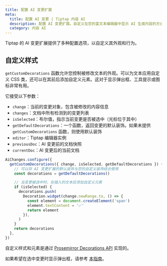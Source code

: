 ```yaml
---
title: 配置 AI 变更扩展
meta:
  title: 配置 AI 变更 | Tiptap 内容 AI
  description: 配置 AI 变更扩展。自定义在您的富文本编辑器中显示 AI 生成内容的方式。
  category: 内容 AI
---
```


Tiptap 的 AI 变更扩展提供了多种配置选项，以自定义其外观和行为。

## 自定义样式

`getCustomDecorations` 函数允许您控制被修改文本的外观。可以为文本应用自定义 CSS 类，还可以在其前后添加自定义元素。这对于显示弹出框、工具提示或图标非常有用。

它接受以下参数：

- `change`：当前的变更对象，包含被修改的内容信息
- `changes`：文档中所有检测到的变更列表
- `isSelected`：布尔值，指示当前变更是否被选中（光标位于其中）
- `getDefaultDecorations`：一个函数，返回变更的默认装饰。如果未提供 `getCustomDecorations` 函数，则使用默认装饰
- `editor`：Tiptap 编辑器实例
- `previousDoc`：AI 变更前的文档快照
- `currentDoc`：AI 变更后的当前文档

```ts
AiChanges.configure({
  getCustomDecorations({ change, isSelected, getDefaultDecorations }) {
    // 可以将 AI 变更扩展的默认装饰与您的自定义装饰结合使用
    const decorations = getDefaultDecorations()

    // 当变更被选中时，在插入的文本后添加自定义元素
    if (isSelected) {
      decorations.push(
        Decoration.widget(change.newRange.to, () => {
          const element = document.createElement('span')
          element.textContent = '✅'
          return element
        }),
      )
    }
    return decorations
  },
})
```

自定义样式和元素是通过 [Prosemirror Decorations API](https://prosemirror.net/docs/ref/#view.Decorations) 实现的。

如果希望在选中变更时显示弹出框，请参考 [本指南](/content-ai/capabilities/changes/features/display-changes#show-a-popover-when-a-change-is-selected)。